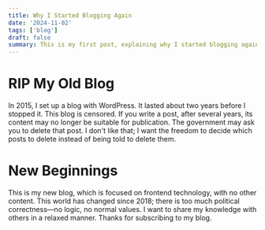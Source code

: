 ```yaml
---
title: Why I Started Blogging Again
date: '2024-11-02'
tags: ['blog']
draft: false
summary: This is my first post, explaining why I started blogging again
---
```


# RIP My Old Blog

In 2015, I set up a blog with WordPress. It lasted about two years before I stopped it. This blog is censored.
If you write a post, after several years, its content may no longer be suitable for publication. The government may ask you to delete that post.
I don't like that; I want the freedom to decide which posts to delete instead of being told to delete them.

# New Beginnings

This is my new blog, which is focused on frontend technology, with no other content.
This world has changed since 2018; there is too much political correctness—no logic, no normal values.
I want to share my knowledge with others in a relaxed manner.
Thanks for subscribing to my blog.
